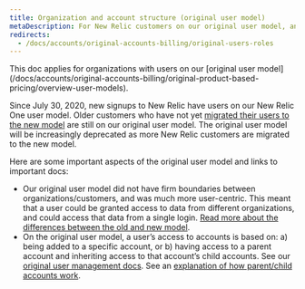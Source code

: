 ```yaml
---
title: Organization and account structure (original user model)
metaDescription: For New Relic customers on our original user model, an explanation of the account structure.
redirects:
  - /docs/accounts/original-accounts-billing/original-users-roles
---
```


<Callout variant="important">
  This doc applies for organizations with users on our [original user model](/docs/accounts/original-accounts-billing/original-product-based-pricing/overview-user-models).
</Callout>

Since July 30, 2020, new signups to New Relic have users on our New Relic One user model. Older customers who have not yet [migrated their users to the new model](/docs/accounts/original-accounts-billing/original-users-roles/user-migration/) are still on our original user model. The original user model will be increasingly deprecated as more New Relic customers are migrated to the new model.

Here are some important aspects of the original user model and links to important docs:

* Our original user model did not have firm boundaries between organizations/customers, and was much more user-centric. This meant that a user could be granted access to data from different organizations, and could access that data from a single login. [Read more about the differences between the old and new model](/docs/accounts/original-accounts-billing/original-product-based-pricing/overview-user-models).
* On the original user model, a user’s access to accounts is based on: a) being added to a specific account, or b) having access to a parent account and inheriting access to that account’s child accounts. See our [original user management docs](/docs/accounts/original-accounts-billing/original-users-roles). See an [explanation of how parent/child accounts work](/docs/accounts/original-accounts-billing/original-users-roles/mastersub-account-structure).
